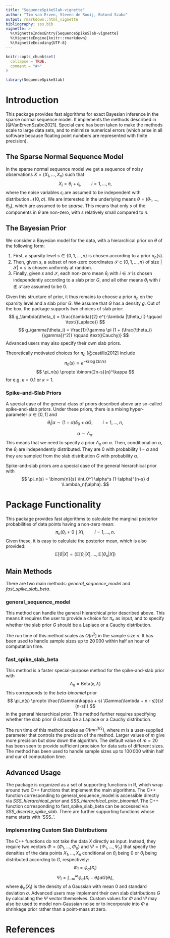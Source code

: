 ```yaml
---
title: "SequenceSpikeSlab-vignette"
author: "Tim van Erven, Steven de Rooij, Botond Szabo"
output: rmarkdown::html_vignette
bibliography: sss.bib
vignette: >
  %\VignetteIndexEntry{SequenceSpikeSlab-vignette}
  %\VignetteEngine{knitr::rmarkdown}
  %\VignetteEncoding{UTF-8}
---
```


```r
knitr::opts_chunk$set(
  collapse = TRUE,
  comment = "#>"
)
```

```r
library(SequenceSpikeSlab)
```

# Introduction

This package provides fast algorithms for exact Bayesian inference in the
sparse normal sequence model. It implements the methods described in
[@VanErvenSzabo2021]. Special care has been taken to make the methods scale
to large data sets, and to minimize numerical errors (which arise in all
software because floating point numbers are represented with finite precision).

## The Sparse Normal Sequence Model

In the sparse normal sequence model we get a sequence of noisy observations
$X = (X_1,\ldots,X_n)$ such that
$$
X_i = \theta_i + \epsilon_i, \qquad i=1,\ldots,n,
$$
where the noise variables $\epsilon_i$ are assumed to be independent with
distribution $\mathcal{N}(0,\sigma)$. We are interested in the underlying
means $\theta = (\theta_1,\ldots,\theta_n)$, which are assumed to be *sparse*.
This means that only $s$ of the components in $\theta$ are non-zero, with $s$
relatively small compared to $n$.

## The Bayesian Prior

We consider a Bayesian model for the data, with a hierarchical prior on
$\theta$ of the following form:

1. First, a sparsity level $s \in \{0,1,\ldots,n\}$ is chosen according to a
prior $\pi_n(s)$.
2. Then, given $s$, a subset of non-zero coordinates
$\mathcal{S} \subset \{0,1,\ldots,n\}$ of size $|\mathcal{S}|=s$ is chosen
uniformly at random.
3. Finally, given $s$ and $\mathcal{S}$, each non-zero mean $\theta_i$ with
$i \in \mathcal{S}$ is chosen independently according to a slab prior $G$, and
all other means $\theta_i$ with $i \not \in \mathcal{S}$ are assumed to be $0$.

Given this structure of prior, it thus remains to choose a prior $\pi_n$ on
the sparsity level and a slab prior $G$. We assume that $G$ has a density $g$.
Out of the box, the package supports two choices of slab prior:
$$
g_\lambda(\theta_i) = \frac{\lambda}{2} e^{-\lambda |\theta_i|} \qquad \text{(Laplace)}
$$
$$
g_\gamma(\theta_i) =  \frac{1}{\gamma \pi (1 + (\frac{\theta_i}{\gamma})^2)} \qquad \text{(Cauchy)}
$$
Advanced users may also specify their own slab priors.

Theoretically motivated choices for $\pi_n$ [@castillo2012] include
$$
\pi_n(s) \propto e^{-\kappa s \log(3n/s)}
$$
$$
\pi_n(s) \propto \binom{2n-s}{n}^\kappa
$$
for e.g. $\kappa = 0.1$ or $\kappa = 1$.

### Spike-and-Slab Priors

A special case of the general class of priors described above are so-called
spike-and-slab priors. Under these priors, there is a mixing hyper-parameter
$\alpha \in [0,1]$ and
$$
\theta_i | \alpha \sim (1-\alpha) \delta_0 + \alpha G, \qquad i=1,\ldots,n,
$$

$$
\alpha \sim \Lambda_n.
$$
This means that we need to specify a prior $\Lambda_n$ on $\alpha$. Then,
conditional on $\alpha$, the $\theta_i$ are independently distributed. They are
$0$ with probability $1-\alpha$ and they are sampled from the slab distribution
$G$ with probability $\alpha$.

Spike-and-slab priors are a special case of the general hierarchical prior
with
$$
\pi_n(s) = \binom{n}{s} \int_0^1 \alpha^s (1-\alpha)^{n-s} d \Lambda_n(\alpha).
$$

# Package Functionality

This package provides fast algorithms to calculate the marginal posterior
probabilities of data points having a non-zero mean:
$$
\pi_n(\theta_i \neq 0 \mid X), \qquad i=1,\ldots,n.
$$
Given these, it is easy to calculate the posterior mean, which is also provided:
$$
  \mathbb{E}[\theta | X] = (\mathbb{E}[\theta_i | X], \ldots, \mathbb{E}[\theta_n | X])
$$

## Main Methods

There are two main methods: *general_sequence_model* and *fast_spike_slab_beta*.

### general_sequence_model

This method can handle the general hierarchical prior described above. This
means it requires the user to provide a choice for $\pi_n$ as input, and to
specify whether the slab prior $G$ should be a Laplace or a Cauchy distribution.

The run time of this method scales as $O(n^2)$ in the sample size $n$. It has
been used to handle sample sizes up to $20\,000$ within half an hour of
computation time.

### fast_spike_slab_beta

This method is a faster special-purpose method for the spike-and-slab prior with
$$
\Lambda_n = \text{Beta}(\kappa,\lambda)
$$
This corresponds to the *beta-binomial* prior
$$
\pi_n(s) \propto \frac{\Gamma(\kappa + s) \Gamma(\lambda + n - s)}{s! (n-s)!}
$$
in the general hierarchical prior. This method further requires specifying
whether the slab prior $G$ should be a Laplace or a Cauchy distribution.

The run time of this method scales as $O(m n^{3/2})$, where $m$ is a
user-supplied parameter that controls the precision of the method. Larger
values of $m$ give more precision but slow down the algorithm. The default
value of $m=20$ has been seen to provide sufficient precision for
data sets of different sizes. The method has been used to handle sample sizes
up to $100\,000$ within half and our of computation time.

## Advanced Usage

The package is organized as a set of supporting functions in R, which wrap around two C++ functions
that implement the main algorithms. The C++ function corresponding to general_sequence_model is
accessible directly via *SSS_hierarchical_prior* and *SSS_hierarchical_prior_binomial*. The C++ function
corresponding to fast_spike_slab_beta can be accessed via *SSS_discrete_spike_slab*. There are further supporting functions whose name starts with 'SSS_'.

### Implementing Custom Slab Distributions

The C++ functions do not take the data $X$ directly as input. Instead, they require two vectors $\Phi = (\Phi_1,\ldots,\Phi_n)$ and $\Psi = (\Psi_1, \ldots, \Psi_n)$ that specify the densities of the data points $X_1,\dots,X_n$ conditional on $\theta_i$ being $0$ or $\theta_i$ being distributed according to $G$, respectively:
$$
\Phi_i = \phi_\sigma(X_i)
$$
$$
\Psi_i = \int_{-\infty}^\infty \phi_\sigma(X_i - \theta_i) d G(\theta_i),
$$
where $\phi_\sigma(X_i)$ is the density of a Gaussian with mean $0$ and standard deviation $\sigma$.
Advanced users may implement their own slab distributions $G$ by calculating the $\Psi$ vector themselves. Custom values for $\Phi$ and $\Psi$ may also be used to model non-Gaussian noise or to incorporate into $\Phi$ a shrinkage prior rather than a point-mass at zero.

# References
